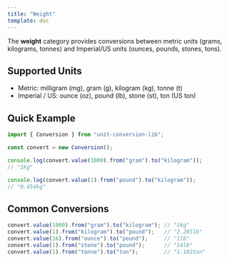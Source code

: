 ```yaml
---
title: "Weight"
template: doc
---
```


The **weight** category provides conversions between metric units (grams, kilograms, tonnes) and Imperial/US units (ounces, pounds, stones, tons).

## Supported Units

- Metric: milligram (mg), gram (g), kilogram (kg), tonne (t)
- Imperial / US: ounce (oz), pound (lb), stone (st), ton (US ton)

## Quick Example

```ts
import { Conversion } from "unit-conversion-lib";

const convert = new Conversion();

console.log(convert.value(1000).from("gram").to("kilogram")); 
// "1kg"

console.log(convert.value(1).from("pound").to("kilogram")); 
// "0.454kg"
```

## Common Conversions


```ts
convert.value(1000).from("gram").to("kilogram"); // "1kg"
convert.value(1).from("kilogram").to("pound");   // "2.205lb"
convert.value(16).from("ounce").to("pound");     // "1lb"
convert.value(1).from("stone").to("pound");      // "14lb"
convert.value(1).from("tonne").to("ton");        // "1.102ton"
```